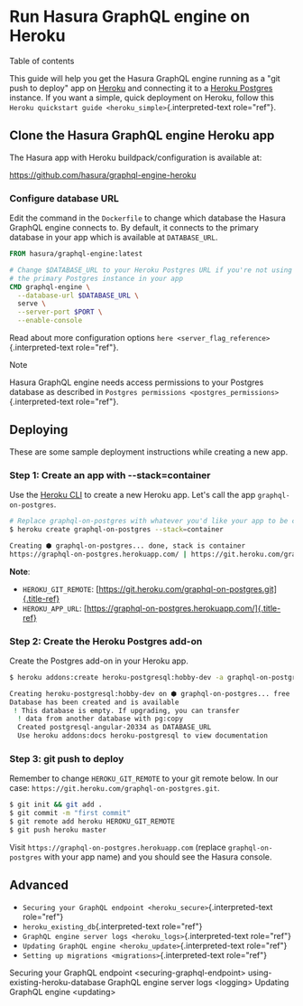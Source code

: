 
Run Hasura GraphQL engine on Heroku
===================================

Table of contents

This guide will help you get the Hasura GraphQL engine running as a
\"git push to deploy\" app on [Heroku](https://www.heroku.com/platform)
and connecting it to a [Heroku
Postgres](https://www.heroku.com/postgres) instance. If you want a
simple, quick deployment on Heroku, follow this `Heroku quickstart
guide <heroku_simple>`{.interpreted-text role="ref"}.

Clone the Hasura GraphQL engine Heroku app
------------------------------------------

The Hasura app with Heroku buildpack/configuration is available at:

<https://github.com/hasura/graphql-engine-heroku>

### Configure database URL

Edit the command in the `Dockerfile` to change which database the Hasura
GraphQL engine connects to. By default, it connects to the primary
database in your app which is available at `DATABASE_URL`.

```dockerfile
FROM hasura/graphql-engine:latest

# Change $DATABASE_URL to your Heroku Postgres URL if you're not using
# the primary Postgres instance in your app
CMD graphql-engine \
  --database-url $DATABASE_URL \
  serve \
  --server-port $PORT \
  --enable-console
```

Read about more configuration options
`here <server_flag_reference>`{.interpreted-text role="ref"}.

Note

Hasura GraphQL engine needs access permissions to your Postgres database
as described in
`Postgres permissions <postgres_permissions>`{.interpreted-text
role="ref"}.

Deploying
---------

These are some sample deployment instructions while creating a new app.

### Step 1: Create an app with **\--stack=container**

Use the [Heroku CLI](https://devcenter.heroku.com/articles/heroku-cli)
to create a new Heroku app. Let\'s call the app `graphql-on-postgres`.

```bash
# Replace graphql-on-postgres with whatever you'd like your app to be called
$ heroku create graphql-on-postgres --stack=container

Creating ⬢ graphql-on-postgres... done, stack is container
https://graphql-on-postgres.herokuapp.com/ | https://git.heroku.com/graphql-on-postgres.git
```

**Note**:

-   `HEROKU_GIT_REMOTE`:
    [https://git.heroku.com/graphql-on-postgres.git]{.title-ref}
-   `HEROKU_APP_URL`:
    [https://graphql-on-postgres.herokuapp.com/]{.title-ref}

### Step 2: Create the Heroku Postgres add-on

Create the Postgres add-on in your Heroku app.

```bash
$ heroku addons:create heroku-postgresql:hobby-dev -a graphql-on-postgres

Creating heroku-postgresql:hobby-dev on ⬢ graphql-on-postgres... free
Database has been created and is available
 ! This database is empty. If upgrading, you can transfer
  ! data from another database with pg:copy
  Created postgresql-angular-20334 as DATABASE_URL
  Use heroku addons:docs heroku-postgresql to view documentation
```

### Step 3: **git push** to deploy

Remember to change `HEROKU_GIT_REMOTE` to your git remote below. In our
case: `https://git.heroku.com/graphql-on-postgres.git`.

```bash
$ git init && git add .
$ git commit -m "first commit"
$ git remote add heroku HEROKU_GIT_REMOTE
$ git push heroku master
```

Visit `https://graphql-on-postgres.herokuapp.com` (replace
`graphql-on-postgres` with your app name) and you should see the Hasura
console.

Advanced
--------

-   `Securing your GraphQL endpoint <heroku_secure>`{.interpreted-text
    role="ref"}
-   `heroku_existing_db`{.interpreted-text role="ref"}
-   `GraphQL engine server logs <heroku_logs>`{.interpreted-text
    role="ref"}
-   `Updating GraphQL engine <heroku_update>`{.interpreted-text
    role="ref"}
-   `Setting up migrations <migrations>`{.interpreted-text role="ref"}

Securing your GraphQL endpoint \<securing-graphql-endpoint\>
using-existing-heroku-database GraphQL engine server logs \<logging\>
Updating GraphQL engine \<updating\>
